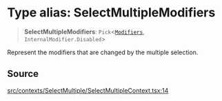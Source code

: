 # Type alias: SelectMultipleModifiers

> **SelectMultipleModifiers**: `Pick`\<[`Modifiers`](/api/latest/type-aliases/Modifiers.mdx), `InternalModifier.Disabled`\>

Represent the modifiers that are changed by the multiple selection.

## Source

[src/contexts/SelectMultiple/SelectMultipleContext.tsx:14](https://github.com/gpbl/react-day-picker/blob/6515ed496/src/contexts/SelectMultiple/SelectMultipleContext.tsx#L14)
